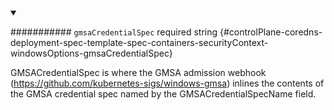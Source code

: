 
<details className="config-field" data-expandable="false" open>
<summary>

########### `gmsaCredentialSpec` <span className="config-field-required" data-required="false">required</span> <span className="config-field-type">string</span> <span className="config-field-default"></span> <span className="config-field-enum"></span> {#controlPlane-coredns-deployment-spec-template-spec-containers-securityContext-windowsOptions-gmsaCredentialSpec}

GMSACredentialSpec is where the GMSA admission webhook
(https://github.com/kubernetes-sigs/windows-gmsa) inlines the contents of the
GMSA credential spec named by the GMSACredentialSpecName field.

</summary>



</details>
